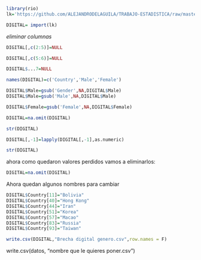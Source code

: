 

```r
library(rio)
lk='https://github.com/ALEJANDRODELAGUILA/TRABAJO-ESTADISTICA/raw/master/BRECHA%20DIGITAL%20(%20data%20sucia).xls'

DIGITAL= import(lk)

```

*eliminar columnas*
```r
DIGITAL[,c(2:5)]=NULL

```

```r
DIGITAL[,c(5:6)]=NULL
```

```r
DIGITAL$...7=NULL
```

```r
names(DIGITAL)=c('Country','Male','Female')
```

```r
DIGITAL$Male=gsub('Gender',NA,DIGITAL$Male)
DIGITAL$Male=gsub('Male',NA,DIGITAL$Male)
```


```r
DIGITAL$Female=gsub('Female',NA,DIGITAL$Female)
```


```r
DIGITAL=na.omit(DIGITAL)
```

```r
str(DIGITAL)
```

```r
DIGITAL[,-1]=lapply(DIGITAL[,-1],as.numeric)
```

```r
str(DIGITAL)
```
ahora como quedaron valores perdidos vamos a eliminarlos:
```r
DIGITAL=na.omit(DIGITAL)
```


Ahora quedan algunos nombres para cambiar
```r
DIGITAL$Country[11]="Bolivia"
DIGITAL$Country[40]="Hong Kong"
DIGITAL$Country[44]="Iran"
DIGITAL$Country[51]="Korea"
DIGITAL$Country[57]="Macao"
DIGITAL$Country[83]="Russia"
DIGITAL$Country[93]="Taiwan"

```


```r
write.csv(DIGITAL,"Brecha digital genero.csv",row.names = F)
```

write.csv(datos, "nombre que le quieres poner.csv")





